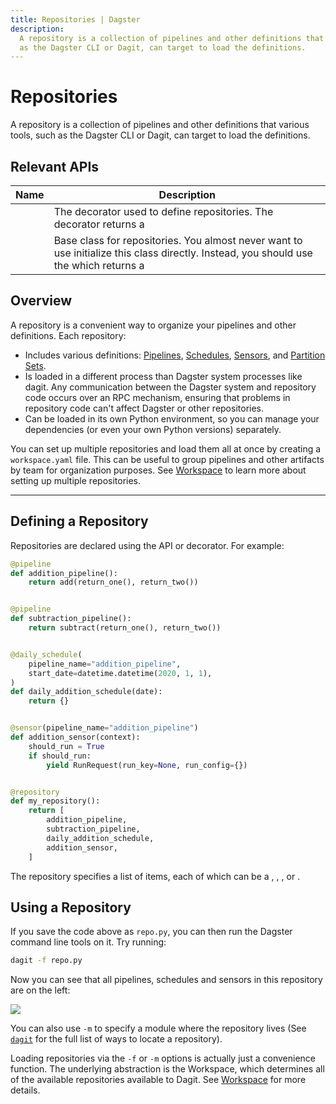 ```yaml
---
title: Repositories | Dagster
description:
  A repository is a collection of pipelines and other definitions that various tools, such
  as the Dagster CLI or Dagit, can target to load the definitions.
---
```


# Repositories

A repository is a collection of pipelines and other definitions that various tools, such
as the Dagster CLI or Dagit, can target to load the definitions.

## Relevant APIs

| Name                                       | Description                                                                                                                                                                                                                  |
| ------------------------------------------ | ---------------------------------------------------------------------------------------------------------------------------------------------------------------------------------------------------------------------------- |
| <PyObject object="repository" decorator /> | The decorator used to define repositories. The decorator returns a <PyObject object="RepositoryDefinition" />                                                                                                                |
| <PyObject object="RepositoryDefinition" /> | Base class for repositories. You almost never want to use initialize this class directly. Instead, you should use the <PyObject object="repository" decorator /> which returns a <PyObject object="RepositoryDefinition"  /> |

## Overview

A repository is a convenient way to organize your pipelines and other definitions. Each repository:

- Includes various definitions: [Pipelines](/concepts/solids-pipelines/pipelines),
  [Schedules](/concepts/partitions-schedules-sensors/schedules), [Sensors](/concepts/partitions-schedules-sensors/sensors),
  and [Partition Sets](/concepts/partitions-schedules-sensors/partitions).
- Is loaded in a different process than Dagster system processes like dagit. Any communication
  between the Dagster system and repository code occurs over an RPC mechanism, ensuring that problems in repository
  code can't affect Dagster or other repositories.
- Can be loaded in its own Python environment, so you can manage your dependencies (or even your own Python versions) separately.

You can set up multiple repositories and load them all at once by creating a `workspace.yaml` file.
This can be useful to group pipelines and other artifacts by team for organization purposes.
See [Workspace](/concepts/repositories-workspaces/workspaces) to learn more about setting up multiple repositories.

---

## Defining a Repository

Repositories are
declared using the <PyObject module="dagster" object="RepositoryDefinition" /> API or <PyObject module="dagster" object="repository" /> decorator. For example:

```python file=/concepts/repositories_workspaces/repository_definition.py startafter=start_repository_definition_marker_0 endbefore=end_repository_definition_marker_0
@pipeline
def addition_pipeline():
    return add(return_one(), return_two())


@pipeline
def subtraction_pipeline():
    return subtract(return_one(), return_two())


@daily_schedule(
    pipeline_name="addition_pipeline",
    start_date=datetime.datetime(2020, 1, 1),
)
def daily_addition_schedule(date):
    return {}


@sensor(pipeline_name="addition_pipeline")
def addition_sensor(context):
    should_run = True
    if should_run:
        yield RunRequest(run_key=None, run_config={})


@repository
def my_repository():
    return [
        addition_pipeline,
        subtraction_pipeline,
        daily_addition_schedule,
        addition_sensor,
    ]
```

The repository specifies a list of items, each of which can be
a <PyObject module="dagster" object="PipelineDefinition"/>, <PyObject module="dagster" object="ScheduleDefinition" />, <PyObject module="dagster" object="SensorDefinition" />, or <PyObject module="dagster" object="PartitionSetDefinition" />.

## Using a Repository

If you save the code above as `repo.py`, you can then run the Dagster command line tools on it. Try running:

```bash
dagit -f repo.py
```

Now you can see that all pipelines, schedules and sensors in this repository are on the left:

<img src="/images/concepts/repo-dagit.png" />

You can also use `-m` to specify a module where the repository lives (See [`dagit`](/\_apidocs/cli#dagit) for the full list of ways to locate a repository).

Loading repositories via the `-f` or `-m` options is actually just a convenience function. The
underlying abstraction is the Workspace, which determines all of the available repositories
available to Dagit. See [Workspace](/concepts/repositories-workspaces/workspaces) for more details.
